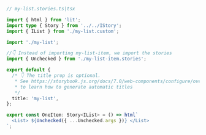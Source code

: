 ```ts
// my-list.stories.ts|tsx

import { html } from 'lit';
import type { Story } from '../../IStory';
import { IList } from './my-list.custom';

import './my-list';

//👇 Instead of importing my-list-item, we import the stories
import { Unchecked } from './my-list-item.stories';

export default {
  /* 👇 The title prop is optional.
   * See https://storybook.js.org/docs/7.0/web-components/configure/overview#configure-story-loading
   * to learn how to generate automatic titles
   */
  title: 'my-list',
};

export const OneItem: Story<IList> = () => html`
  <List> ${Unchecked({ ...Unchecked.args })} </List>
`;
```
